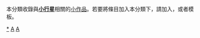 {{Catnav|頁面分類|自然科学|天文学|天体|小行星}}
{{細分}}
{{hiddencat}}
{{WPSS-cat}}
本分類收錄與'''[[小行星|小行星]]'''相關的[[Wikipedia:小作品|小作品]]。若要將條目加入本分類下，請加入'''{{tl|Asteroid-stub}}'''，或者'''{{tl|小行星小作品}}'''模板。

[[Category:小行星|*]]
[[Category:天文小作品|A]]
[[Category:條目太多的小作品類別|A]]